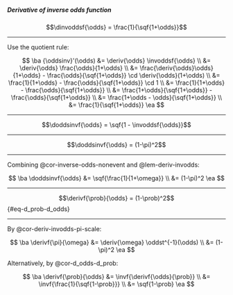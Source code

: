 :::{#lem-deriv-invodds}

##### Derivative of inverse odds function
$$\dinvoddsf{\odds} = \frac{1}{\sqf{1+\odds}}$$
:::

---

::: proof

:::: notes
Use the quotient rule:
::::

$$
\ba
{\oddsinv}'(\odds)
&= \deriv{\odds} \invoddsf{\odds}
\\ &= \deriv{\odds} \frac{\odds}{1+\odds}
\\ &= \frac{\deriv{\odds}\odds}{1+\odds} - \frac{\odds}{\sqf{1+\odds}} \cd \deriv{\odds}(1+\odds)
\\ &= \frac{1}{1+\odds} - \frac{\odds}{\sqf{1+\odds}} \cd 1
\\ &= \frac{1}{1+\odds} - \frac{\odds}{\sqf{1+\odds}}
\\ &= \frac{1+\odds}{\sqf{1+\odds}} - \frac{\odds}{\sqf{1+\odds}}
\\ &= \frac{1+\odds - \odds}{\sqf{1+\odds}}
\\ &= \frac{1}{\sqf{1+\odds}}
\ea
$$

:::

---


:::{#cor-deriv-invodds}

$$\doddsinvf{\odds} = \sqf{1 - \invoddsf{\odds}}$$
:::

---

:::{#cor-deriv-invodds-pi-scale}

$$\doddsinvf{\odds} = (1-\pi)^2$$

:::

---

::: proof

Combining @cor-inverse-odds-nonevent and @lem-deriv-invodds:

$$
\ba
\doddsinvf{\odds} &= \sqf{\frac{1}{1+\omega}}
\\
&= (1-\pi)^2
\ea
$$
:::

---

:::{#cor-d_prob-d_odds}

$$\derivf{\prob}{\odds} = (1-\prob)^2$${#eq-d_prob-d_odds}

:::

---

::: proof

By @cor-deriv-invodds-pi-scale:

$$
\ba
\derivf{\pi}{\omega} &= \deriv{\omega} \oddst^{-1}(\odds)
\\
&= (1-\pi)^2
\ea
$$

Alternatively, by @cor-d_odds-d_prob:

$$
\ba
\derivf{\prob}{\odds}
&= \invf{\derivf{\odds}{\prob}}
\\
&= \invf{\frac{1}{\sqf{1-\prob}}}
\\
&= \sqf{1-\prob}
\ea
$$

:::


